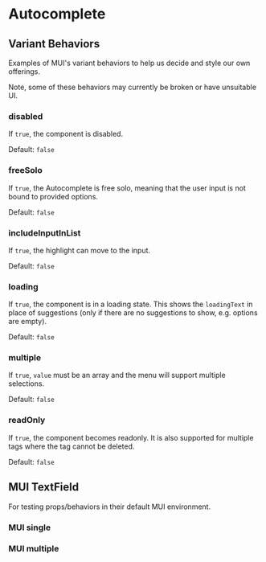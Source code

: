 
<Meta anchor />

# Autocomplete

<Canvas>
  <Story id="mui-components-forms-autocomplete--default" />
</Canvas>

## Variant Behaviors

Examples of MUI's variant behaviors to help us decide and style our own offerings.

Note, some of these behaviors may currently be broken or have unsuitable UI.

### disabled

If `true`, the component is disabled.

Default: `false`

<Canvas>
  <Story id="mui-components-forms-autocomplete--disabled" />
</Canvas>

### freeSolo

If `true`, the Autocomplete is free solo, meaning that the user input is not bound to provided options.

Default: `false`

<Canvas>
  <Story id="mui-components-forms-autocomplete--free-solo" />
</Canvas>

### includeInputInList

If `true`, the highlight can move to the input.

Default: `false`

<Canvas>
  <Story id="mui-components-forms-autocomplete--include-input-in-list" />
</Canvas>

### loading

If `true`, the component is in a loading state. This shows the `loadingText` in place of suggestions (only if there are no suggestions to show, e.g. options are empty).

Default: `false`

<Canvas>
  <Story id="mui-components-forms-autocomplete--loading" />
</Canvas>

### multiple

If `true`, `value` must be an array and the menu will support multiple selections.

Default: `false`

<Canvas>
  <Story id="mui-components-forms-autocomplete--multiple" />
</Canvas>

### readOnly

If `true`, the component becomes readonly. It is also supported for multiple tags where the tag cannot be deleted.

Default: `false`

<Canvas>
  <Story id="mui-components-forms-autocomplete--read-only" />
</Canvas>

## MUI TextField

For testing props/behaviors in their default MUI environment.

### MUI single

<Canvas>
  <Story id="mui-components-forms-autocomplete--material-single" />
</Canvas>

### MUI multiple

<Canvas>
  <Story id="mui-components-forms-autocomplete--material-multiple" />
</Canvas>
